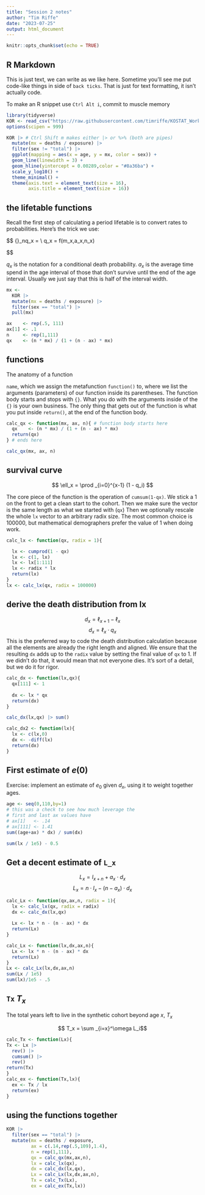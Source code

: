 ```yaml
---
title: "Session 2 notes"
author: "Tim Riffe"
date: "2023-07-25"
output: html_document
---
```


```r
knitr::opts_chunk$set(echo = TRUE)
```

## R Markdown

This is just text, we can write as we like here.
Sometime you'll see me put code-like things in side of `back ticks`. That is just for text formatting, it isn't actually code.

To make an R snippet use `Ctrl Alt i`, commit to muscle memory

```r
library(tidyverse)
KOR <- read_csv("https://raw.githubusercontent.com/timriffe/KOSTAT_Workshop1/master/Data/KOR2014.csv")
options(scipen = 999)

KOR |> # Ctrl Shift m makes either |> or %>% (both are pipes)
  mutate(mx = deaths / exposure) |> 
  filter(sex != "total") |> 
  ggplot(mapping = aes(x = age, y = mx, color = sex)) +
  geom_line(linewidth = 3) +
  geom_hline(yintercept = 0.00289,color = "#8a36ba") +
  scale_y_log10() +
  theme_minimal() +
  theme(axis.text = element_text(size = 16),
        axis.title = element_text(size = 16))
```

## the lifetable functions

Recall the first step of calculating a period lifetable is to convert rates to probabilities. Here's the trick we use:

$$
{}_nq_x = \frac{n \cdot {}_nM_x}{1 + (n - {}_nA_x) \cdot {}_nM_x} \\
q_x = f(m_x,a_x,n_x)

$$


$q_x$ is the notation for a conditional death probability.
$a_x$ is the average time spend in the age interval of those that don't survive until the end of the age interval. Usually we just say that this is half of the interval width.
```r
mx <-
  KOR |> 
  mutate(mx = deaths / exposure) |> 
  filter(sex == "total") |> 
  pull(mx)

ax    <- rep(.5, 111)
ax[1] <- .1
n     <- rep(1,111)
qx    <- (n * mx) / (1 + (n - ax) * mx)
```


## functions

The anatomy of a function

`name`, which we assign the metafunction `function()` to, where we list the arguments (parameters) of our function inside its parentheses. The function body starts and stops with `{}`. What you do with the arguments inside of the `{}` is your own business. The only thing that gets out of the function is what you put inside `return()`, at the end of the function body.


```r
calc_qx <- function(mx, ax, n){ # function body starts here
  qx    <- (n * mx) / (1 + (n - ax) * mx)
  return(qx)
} # ends here

calc_qx(mx, ax, n)
```

## survival curve

$$
\ell_x = \prod _{i=0}^{x-1} (1 - q_i)
$$

The core piece of the function is the operation of `cumsum(1-qx)`.
We stick a 1 on the front to get a clean start to the cohort. 
Then we make sure the vector is the same length as what we started with (`qx`)
Then we optionally rescale the whole `lx` vector to an arbitrary radix size. The most common choice is 100000, but mathematical demographers prefer the value of 1 when doing work.

```r
calc_lx <- function(qx, radix = 1){

  lx <- cumprod(1 - qx)
  lx <- c(1, lx)
  lx <- lx[1:111]
  lx <- radix * lx
  return(lx)
}
lx <- calc_lx(qx, radix = 100000)

```

## derive the death distribution from lx

$$ d_x = \ell_{x+1} - \ell_x$$
$$ d_x = \ell_x \cdot q_x$$
This is the preferred way to code the death distribution calculation because all the elements are already the right length and aligned. We ensure that the resulting `dx` adds up to the `radix` value by setting the final value of `qx` to 1. If we didn't do that, it would mean that not everyone dies. It's sort of a detail, but we do it for rigor.

```r
calc_dx <- function(lx,qx){
  qx[111] <- 1
  
  dx <- lx * qx
  return(dx)
}

calc_dx(lx,qx) |> sum()
```

```r
calc_dx2 <- function(lx){
  lx <- c(lx,0)
  dx <- -diff(lx)
  return(dx)
}
```

## First estimate of $e(0)$

Exercise: implement an estimate of $e_0$ given $d_x$, using it to weight together ages.

```r
age <- seq(0,110,by=1)
# this was a check to see how much leverage the
# first and last ax values have 
# ax[1]   <- .14
# ax[111] <- 1.41
sum((age+ax) * dx) / sum(dx)
```

```r
sum(lx / 1e5) - 0.5
```

## Get a decent estimate of `L_x`

$$ L_x = l_{x+n} + a_x \cdot d_x$$
$$ L_x = n \cdot l_x - (n - a_x) \cdot d_x$$

```r
calc_Lx <- function(qx,ax,n, radix = 1){
  lx <- calc_lx(qx, radix = radix)
  dx <- calc_dx(lx,qx)
  
  Lx <- lx * n - (n - ax) * dx
  return(Lx)
}

calc_Lx <- function(lx,dx,ax,n){
  Lx <- lx * n - (n - ax) * dx
  return(Lx)
}
Lx <- calc_Lx(lx,dx,ax,n)
sum(Lx / 1e5)
sum(lx)/1e5 - .5
```

## `Tx` $T_x$

The total years left to live in the synthetic cohort beyond age $x$, $T_x$

$$ T_x = \sum _{i=x}^\omega L_i$$
```r
calc_Tx <- function(Lx){
Tx <- Lx |> 
  rev() |> 
  cumsum() |> 
  rev()
return(Tx)
}
calc_ex <- function(Tx,lx){
  ex <- Tx / lx
  return(ex)
}
```

## using the functions together
```r
KOR |> 
  filter(sex == "total") |> 
  mutate(mx = deaths / exposure,
         ax = c(.14,rep(.5,109),1.4),
         n = rep(1,111),
         qx = calc_qx(mx,ax,n),
         lx = calc_lx(qx),
         dx = calc_dx(lx,qx),
         Lx = calc_Lx(lx,dx,ax,n),
         Tx = calc_Tx(Lx),
         ex = calc_ex(Tx,lx))
```




























